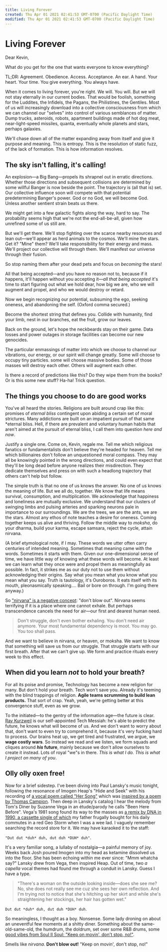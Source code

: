 ```yaml
---
title: Living Forever
created: Thu Apr 01 2021 02:41:53 GMT-0700 (Pacific Daylight Time)
modified: Thu Apr 01 2021 02:41:53 GMT-0700 (Pacific Daylight Time)
---
```

# Living Forever

Dear Kevin,

What do you get for the one that wants everyone to know everything?

TL;DR: Agreement. Obedience. Access. Acceptance. An ear. A hand. Your heart. Your time. You give everything. You always have.

When it comes to living forever, you're right. We will. You will. But we will not stay eternally in our current bodies. That would be foolish, something for the Luddites, the Infidels, the Pagans, the Philistines, the Gentiles. Most of us will increasingly download into a collective consciousness from which we can channel our "selves" into control of various semblances of matter. Dump trucks, asteroids, robots, apartment buildings made of hot dog meat, near-light-speed missiles, quanta, eventually whole planets and stars, perhaps galaxies.

We'll chase down all of the matter expanding away from itself and give it purpose and meaning. This is entropy. This is the resolution of static fuzz, of the lack of formation. This is how information resolves.

## The sky isn't falling, it's calling!

An explosion—a Big Bang—propels its shrapnel out in erratic directions. Whether those directions and subsequent collisions are determined by some willful Banger is now beside the point. The trajectory is (all that is) set. Our collective influence soon will compete with that potential predetermining Banger's power. God or no God, we will become God. Unless another sentient strain beats us there.

We might get into a few galactic fights along the way, hard to say. The probability seems high that we're not the end-all-be-all, given how unrefined some of us still are.

But we'll get there. We'll stop fighting over the scarce nearby resources and lean out—we'll appear as herd animals to the cosmos. We'll mine the stars. Get it? "Mine" them? We'll take responsibility for their energy and mass. We'll project our collective will through them. We'll manifest our universe through their fusion.

So stop naming them after your dead pets and focus on *becoming* the stars!

All that being accepted—and you have no reason not to, because if it happens, it'll happen without you accepting it—*all that being accepted* it's time to start figuring out what we hold dear, how big we are, who we will augment and propel, and who we would destroy or retard.

Now we begin recognizing our potential, subsuming the ego, seeking oneness, and abandoning the self. (Oxford comma secured.)

Become the shortest string that defines you. Collide with humanity, find your limb, nest in our branches, eat the fruit, grow our leaves.

Back on the ground, let's hope the neckbeards stay on their game. Data losses and power outages in storage facilities can become our new genocides. 

The particular enmassings of matter into which we choose to channel our vibrations, our energy, or our spirit will change greatly. Some will choose to occupy tiny particles. some will choose massive bodies. Some of those masses will destroy each other. Others will augment each other.

Is there a record of predictions like this? Do they wipe them from the books? Or is this some new stuff? Ha-ha! Trick question.

## The things you choose to do are good works

You've all heard the stories. Religions are built around crap like this: promises of *eternal bliss* contingent upon abiding a certain set of moral strictures. Many addictions are built on an impatient pursuit of that same *eternal bliss. Hell, if there are prevalent and voluntary human habits that aren't aimed at the pursuit of eternal bliss, I call them into question *here and now*.

Justify a single one. Come on, Kevin, regale me. Tell me which religious fanatics or fundamentalists don't believe they're headed for heaven. Tell me which billionaires don't follow an unquestioned moral compass. They may all be knowingly pointed in the wrong directions, and could even expect that they'll be long dead before anyone realizes their misdirection. They dedicate themselves and press on with such a headlong trajectory that others can't help but follow.

The simple truth is that no one of us knows the answer. No one of us knows the meaning of life. But we all do, together. We know that life means survival, consumption, and multiplication. We acknowledge that happiness and loneliness are mutually exclusive. We understand that our clusters of swinging limbs and pulsing arteries and sparking neurons pale in importance to our surroundings. We are the trees, we are the ants, we are the stars. Almost any ethos of note teaches a desire for oneness. Coming together keeps us alive and thriving. Follow the middle way to *moksha*, do your dharma, build your karma, escape samsara, reject the cycle, attain nirvana.

(A brief etymological note, if I may. These words we utter often carry centuries of intended meaning. Sometimes that meaning came with the words. Sometimes it starts with them. Given our one-dimensional sense of time, we have little way of knowing what these words will become. At least we can learn what they once were and propel them as meaningfully as possible. In fact, it strikes me as our duty not to use them without acknowledging their origins. Say what you mean what you know what you mean what you say. Truth is tautology, it's Ouroboros. It eats itself with its mouth, pleonasmically speaking.... Bail or bore on through. I'm going there anyway.)

So ["nirvana" is a negative concept](https://en.wikipedia.org/wiki/Nirvana#Etymology): "don't blow out". Nirvana seems terrifying if it is a place where one cannot exhale. But perhaps transcendence cancels the need for air—our first and dearest human need.

> Don't struggle, don't even bother exhaling. You don't need air anymore. Your most fundamental dependency is moot. You may go. You too shall pass.

And we want to believe in nirvana, or heaven, or moksha. We want to know that something will save us from our struggle. That struggle starts with our first breath. After that we can't give up. We form and practice rituals every week to this effect.

## When did you learn *not* to hold your breath? 

For all its poise and promise, Technology has become a new religion for many. But don't hold your breath. Tech won't save you. Already it's teeming with the blind trappings of religion. **Agile teams scrumming to build lean products.** That sort of crap. Yeah, yeah, we're getting better at this convergence stuff, even as we grow.

To the initiated—to the gentry of the information age—the future is clear. [Ray Kurzweil](https://en.wikipedia.org/wiki/Ray_Kurzweil) is our self-appointed Tech Messiah: he's able to predict the future, he knows what will become of us. And we don't want to worry about that, don't want to even try to comprehend it, because it's very fucking hard to process. Our brains heat up, we get tired and frustrated, we argue, we **wage costly wars**. So instead we read and we listen, we form squads and cliques around ***his* future**, mainly because we don't allow ourselves to create it instead. Lots of royal "we"s in there. *This is what I do. This is what I project on many of you*.

## Olly olly oxen free!

Now for a brief sidestep. I've been diving into Paul Lansky's music tonight, following the resonance of Imogen Heap's "Hide and Seek" with his recording of [a vocal poem called "Her Song"](https://open.spotify.com/track/1Wezy9RlC8u1QUP9ViBvq9) which was [inspired by a poem by Thomas Campion](http://paul.mycpanel.princeton.edu/liner_notes/fantasies.html). Then deep in Lansky's catalog I hear the melody from Tom's Diner by Suzanne Vega in an étude/parody he calls "Been Here Before". Vega's 1981 song found its way to the masses as [a remix by DNA in 1990, a cassette single of which](https://open.spotify.com/track/7f9sC9fvtjYSZYOLSmKJlq) my father frugally bought for his daily commutes in a red Geo Storm when I was a wee lad. I vaguely remember searching the record store for it. We may have karaoked it to the staff:

`"Dut dut *duh* duh, dut duh *DUH* duh"`.

It's a very familiar song, a lullaby of nostalgia—a painful memory of joy. Weeks back Josh poured Imogen into my head as  ketamine dissolved us into the floor. She has been echoing within me ever since: "Mmm whatcha say?" Lansky drew from Vega, then inspired Heap. Out of time, two *a capella* vocal themes had found me through a conduit in Lansky. Guess I have a type.

> "There's a woman on the outside looking inside—does she see me? No, she does not really see me cuz she sees her own reflection. And I'm trying not to notice that she's hitching up her skirt and while she's straightening her stockings, her hair has gotten wet."

`Dut dut *duh* duh, dut duh *DUH* duh`.

So meaningless, I thought as a boy. Nonsense. Some lady droning on about an uneventful few moments at a shitty diner. Something about the same-old-same-old, the humdrum, the doldrum, set over some R&B drums, some [good vibes from Soul II Soul: "Keep on movin', don't stop, no!"](https://open.spotify.com/track/4NMtuxWfOPR6yNjAX0AWrR).

Smells like *nirvana*. **Don't blow out!** "Keep on movin', don't stop, no!"
